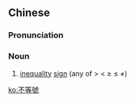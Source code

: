 {{also|不等号}}
==Chinese==
{{zh-forms|s=不等号|type=21}}

===Pronunciation===
{{zh-pron
|m=不děnghào,er=y
|c=bat1 dang2 hou6
|cat=n
}}

===Noun===
{{zh-noun}}

# {{lb|zh|mathematics}} [[inequality]] [[sign]] (any of > < ≥ ≤ ≠)

[[ko:不等號]]